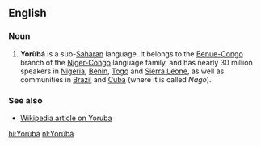 ==English==
===Noun===

# '''Yorùbá''' is a sub-[[w:Sahara|Saharan]] language. It belongs to the [[w:Benue-Congo|Benue-Congo]] branch of the [[w:Niger-Congo languages|Niger-Congo]] language family, and has nearly 30 million speakers in [[Nigeria]], [[Benin]], [[Togo]] and [[Sierra Leone]], as well as communities in [[Brazil]] and [[Cuba]] (where it is called ''Nago'').


===See also===
{{interwiktionary|code=yo}}
*[[w:Yoruba language|Wikipedia article on Yoruba]]

[[hi:Yorùbá]]
[[nl:Yorùbá]]